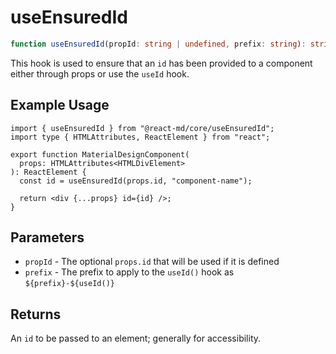 # useEnsuredId

```ts
function useEnsuredId(propId: string | undefined, prefix: string): string;
```

This hook is used to ensure that an `id` has been provided to a component
either through props or use the `useId` hook.

## Example Usage

```tsx
import { useEnsuredId } from "@react-md/core/useEnsuredId";
import type { HTMLAttributes, ReactElement } from "react";

export function MaterialDesignComponent(
  props: HTMLAttributes<HTMLDivElement>
): ReactElement {
  const id = useEnsuredId(props.id, "component-name");

  return <div {...props} id={id} />;
}
```

## Parameters

- `propId` - The optional `props.id` that will be used if it is defined
- `prefix` - The prefix to apply to the `useId()` hook as `${prefix}-${useId()}`

## Returns

An `id` to be passed to an element; generally for accessibility.

